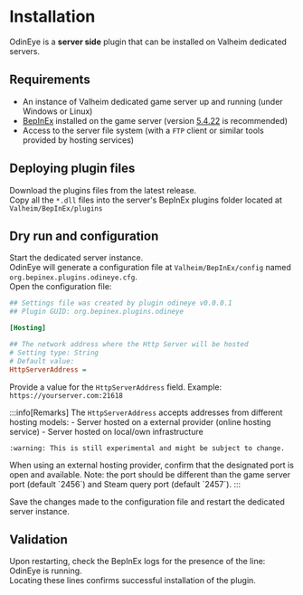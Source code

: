 
# Installation

OdinEye is a <b>server side</b> plugin that can be installed on Valheim dedicated servers.

## Requirements

- An instance of Valheim dedicated game server up and running (under Windows or Linux)
- [BepInEx](https://github.com/BepInEx/BepInEx) installed on the game server (version [5.4.22](https://github.com/BepInEx/BepInEx/releases/tag/v5.4.22) is recommended)
- Access to the server file system (with a `FTP` client or similar tools provided by hosting services)

## Deploying plugin files

Download the plugins files from the latest release.  
Copy all the `*.dll` files into the server's BepInEx plugins folder located at `Valheim/BepInEx/plugins`

## Dry run and configuration

Start the dedicated server instance.  
OdinEye will generate a configuration file at `Valheim/BepInEx/config` named `org.bepinex.plugins.odineye.cfg`.  
Open the configuration file: 

```cfg title="/Valheim/BepInEx/config/org.bepinex.plugins.odineye.cfg"
## Settings file was created by plugin odineye v0.0.0.1
## Plugin GUID: org.bepinex.plugins.odineye

[Hosting]

## The network address where the Http Server will be hosted
# Setting type: String
# Default value: 
HttpServerAddress =
```

Provide a value for the `HttpServerAddress` field. Example: `https://yourserver.com:21618`


:::info[Remarks]
<Tabs>
  <TabItem value="address" label="Server Address">
    The `HttpServerAddress` accepts addresses from different hosting models:
    - Server hosted on a external provider (online hosting service)
    - Server hosted on local/own infrastructure

    :warning: This is still experimental and might be subject to change.
  </TabItem>
  <TabItem value="port" label="Port">
    When using an external hosting provider, confirm that the designated port is open and available.  
    Note: the port should be different than the game server port (default `2456`) and Steam query port (default `2457`).
  </TabItem>
</Tabs>
:::

Save the changes made to the configuration file and restart the dedicated server instance.

## Validation

Upon restarting, check the BepInEx logs for the presence of the line: OdinEye is running.  
Locating these lines confirms successful installation of the plugin.